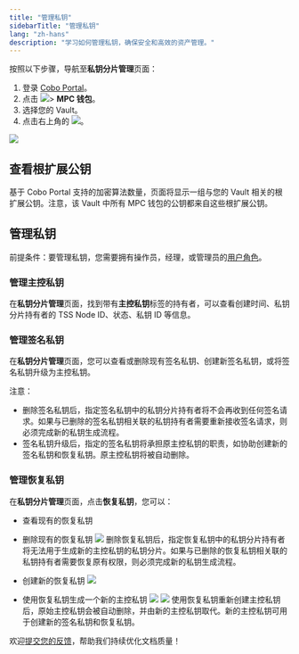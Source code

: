 ```yaml
---
title: "管理私钥"
sidebarTitle: "管理私钥"
lang: "zh-hans"
description: "学习如何管理私钥，确保安全和高效的资产管理。"
---
```


按照以下步骤，导航至**私钥分片管理**页面：

1. 登录 [Cobo Portal](https://portal.cobo.com/login)。
2. 点击 <img src="/cn/images/mpc-wallet/wallets-icon.svg" className="icon"></img>> **MPC 钱包**。
3. 选择您的 Vault。
4. 点击右上角的 <img src="/cn/images/mpc-wallet/manage-key-share-group.svg" className="icon"></img>。

<img src="/cn/images/mpc-wallet/manage-key-share-groups.png" className="screenshot_full_screen"/>


## 查看根扩展公钥
基于 Cobo Portal 支持的加密算法数量，页面将显示一组与您的 Vault 相关的根扩展公钥。注意，该 Vault 中所有 MPC 钱包的公钥都来自这些根扩展公钥。

## 管理私钥

<Note>前提条件：要管理私钥，您需要拥有操作员，经理，或管理员的[用户角色](/cn/portal/organization/roles-and-permissions)。</Note>

### 管理主控私钥
在**私钥分片管理**页面，找到带有**主控私钥**标签的持有者，可以查看创建时间、私钥分片持有者的 TSS Node ID、状态、私钥 ID 等信息。

### 管理签名私钥

在**私钥分片管理**页面，您可以查看或删除现有签名私钥、创建新签名私钥，或将签名私钥升级为主控私钥。

注意：
- 删除签名私钥后，指定签名私钥中的私钥分片持有者将不会再收到任何签名请求。如果与已删除的签名私钥相关联的私钥持有者需要重新接收签名请求，则必须完成新的私钥生成流程。
- 签名私钥升级后，指定的签名私钥将承担原主控私钥的职责，如协助创建新的签名私钥和恢复私钥。原主控私钥将被自动删除。

### 管理恢复私钥

在**私钥分片管理**页面，点击**恢复私钥**，您可以：
- 查看现有的恢复私钥
- 删除现有的恢复私钥
    <img src="/cn/images/mpc-wallet/delete-recovery-group-popup.png" className="screenshot_modal"/>
    <Info>删除恢复私钥后，指定恢复私钥中的私钥分片持有者将无法用于生成新的主控私钥的私钥分片。如果与已删除的恢复私钥相关联的私钥持有者需要恢复原有权限，则必须完成新的私钥生成流程。</Info>

- 创建新的恢复私钥
    <img src="/cn/images/mpc-wallet/create-new-recovery-group.png" className="screenshot_modal"/>

- 使用恢复私钥生成一个新的主控私钥
    <img src="/cn/images/mpc-wallet/recover-main-group.png" className="screenshot_modal"/>
    <img src="/cn/images/mpc-wallet/recover-new-main-group-config.png" className="screenshot_modal"/>
    <Info>使用恢复私钥重新创建主控私钥后，原始主控私钥会被自动删除，并由新的主控私钥取代。新的主控私钥可用于创建新的签名私钥和恢复私钥。</Info>

<Tip>欢迎[提交您的反馈](https://forms.zohopublic.com/cobo/form/DocumentFeedbackForm/formperma/QvLOhxJv1_JMsJ-1dleZ8Itb_7rzN-LtgvsDdxosoVI?referrername=manuals)，帮助我们持续优化文档质量！</Tip>